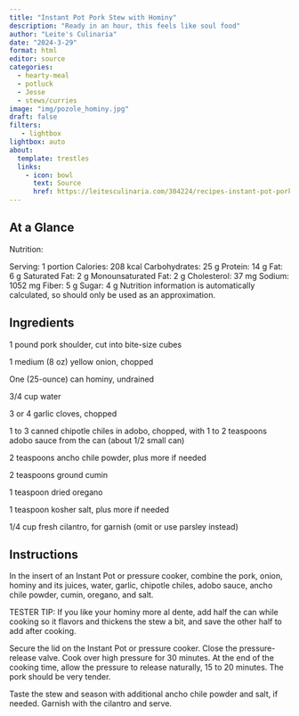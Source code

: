 ```yaml
---
title: "Instant Pot Pork Stew with Hominy"
description: "Ready in an hour, this feels like soul food"
author: "Leite's Culinaria"
date: "2024-3-29"
format: html
editor: source
categories:
  - hearty-meal
  - potluck
  - Jesse
  - stews/curries
image: "img/pozole_hominy.jpg"
draft: false
filters:
   - lightbox
lightbox: auto
about:
  template: trestles
  links:
    - icon: bowl
      text: Source
      href: https://leitesculinaria.com/304224/recipes-instant-pot-pork-hominy-stew.html
---
```



## At a Glance

Nutrition: 

Serving: 1 portion
Calories: 208 kcal
Carbohydrates: 25 g
Protein: 14 g
Fat: 6 g
Saturated Fat: 2 g
Monounsaturated Fat: 2 g
Cholesterol: 37 mg
Sodium: 1052 mg
Fiber: 5 g
Sugar: 4 g
Nutrition information is automatically calculated, so should only be used as an approximation.


## Ingredients

1 pound pork shoulder, cut into bite-size cubes

1 medium (8 oz) yellow onion, chopped

One (25-ounce) can hominy, undrained

3/4 cup water

3 or 4 garlic cloves, chopped

1 to 3 canned chipotle chiles in adobo, chopped, with 1 to 2 teaspoons adobo sauce from the can (about 1/2 small can)

2 teaspoons ancho chile powder, plus more if needed

2 teaspoons ground cumin

1 teaspoon dried oregano

1 teaspoon kosher salt, plus more if needed

1/4 cup fresh cilantro, for garnish (omit or use parsley instead)

## Instructions

In the insert of an Instant Pot or pressure cooker, combine the pork, onion, hominy and its juices, water, garlic, chipotle chiles, adobo sauce, ancho chile powder, cumin, oregano, and salt.

TESTER TIP: If you like your hominy more al dente, add half the can while cooking so it flavors and thickens the stew a bit, and save the other half to add after cooking.

Secure the lid on the Instant Pot or pressure cooker. Close the pressure-release valve. Cook over high pressure for 30 minutes. At the end of the cooking time, allow the pressure to release naturally, 15 to 20 minutes. The pork should be very tender.

Taste the stew and season with additional ancho chile powder and salt, if needed. Garnish with the cilantro and serve.
